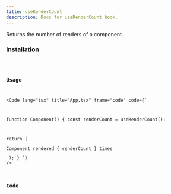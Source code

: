 ```yaml
---
title: useRenderCount
description: Docs for useRenderCount hook.
---
```



Returns the number of renders of a component.

### Installation
<Code code="npx rabbithook@latest add use-render-count" lang="bash" frame={false} />

### Usage
<Code
    lang="tsx"
    title="App.tsx"
    frame="code"
    code={`

function Component() {
  const renderCount = useRenderCount();

  return (
    <p>Component rendered { renderCount } times</p>
  );
}
`}
  />

### Code
<Tabs>
  <TabItem label="Typescript">
    <Code
      lang="ts"
      title="use-render-count.ts"
      frame="code"
      code={hookTypescript}
    />
  </TabItem>
  <TabItem label="Javascript">
    <Code
      lang="js"
      title="use-render-count.js"
      frame="code"
      code={hookJavascript}
    />
  </TabItem>
</Tabs>


